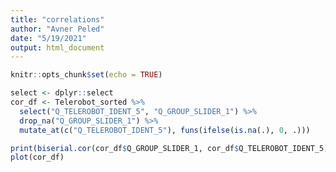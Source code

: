 ```yaml
---
title: "correlations"
author: "Avner Peled"
date: "5/19/2021"
output: html_document
---
```


```r
knitr::opts_chunk$set(echo = TRUE)
```

```r
select <- dplyr::select
cor_df <- Telerobot_sorted %>% 
  select("Q_TELEROBOT_IDENT_5", "Q_GROUP_SLIDER_1") %>%
  drop_na("Q_GROUP_SLIDER_1") %>%
  mutate_at(c("Q_TELEROBOT_IDENT_5"), funs(ifelse(is.na(.), 0, .)))

print(biserial.cor(cor_df$Q_GROUP_SLIDER_1, cor_df$Q_TELEROBOT_IDENT_5))
plot(cor_df)
````